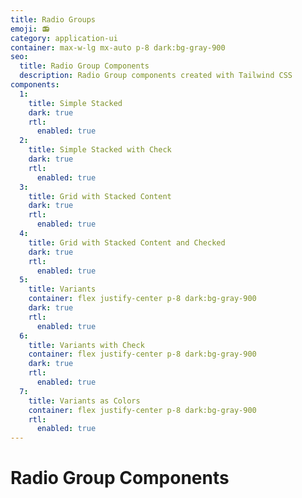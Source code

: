 ```yaml
---
title: Radio Groups
emoji: 📻
category: application-ui
container: max-w-lg mx-auto p-8 dark:bg-gray-900
seo:
  title: Radio Group Components
  description: Radio Group components created with Tailwind CSS
components:
  1:
    title: Simple Stacked
    dark: true
    rtl:
      enabled: true
  2:
    title: Simple Stacked with Check
    dark: true
    rtl:
      enabled: true
  3:
    title: Grid with Stacked Content
    dark: true
    rtl:
      enabled: true
  4:
    title: Grid with Stacked Content and Checked
    dark: true
    rtl:
      enabled: true
  5:
    title: Variants
    container: flex justify-center p-8 dark:bg-gray-900
    dark: true
    rtl:
      enabled: true
  6:
    title: Variants with Check
    container: flex justify-center p-8 dark:bg-gray-900
    dark: true
    rtl:
      enabled: true
  7:
    title: Variants as Colors
    container: flex justify-center p-8 dark:bg-gray-900
    rtl:
      enabled: true
---
```


# Radio Group Components

<List
  componentsData={componentsArray}
  componentContainer={componentContainer}
/>
